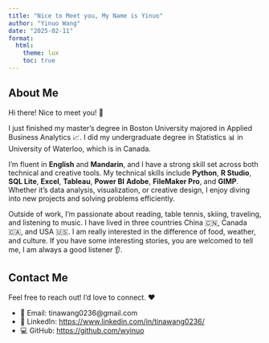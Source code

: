```yaml
---
title: "Nice to Meet you, My Name is Yinuo"
author: "Yinuo Wang"
date: "2025-02-11"
format:
  html:
    theme: lux
    toc: true
---
```


## About Me

Hi there! Nice to meet you! 🙌

I just finished my master's degree in Boston University majored in Applied Business Analytics 📈. I did my undergraduate degree in Statistics 📊 in University of Waterloo, which is in Canada.

I’m fluent in **English** and **Mandarin**, and I have a strong skill set across both technical and creative tools. My technical skills include **Python**, **R Studio**, **SQL Lite**, **Excel**, **Tableau**, **Power BI** **Adobe**, **FileMaker Pro**, and **GIMP**. Whether it’s data analysis, visualization, or creative design, I enjoy diving into new projects and solving problems efficiently.

Outside of work, I’m passionate about reading, table tennis, skiing, traveling, and listening to music. I have lived in three countries China 🇨🇳, Canada 🇨🇦, and USA 🇺🇸. I am really interested in the difference of food, weather, and culture. If you have some interesting stories, you are welcomed to tell me, I am always a good listener 👂.


## Contact Me

Feel free to reach out! I’d love to connect. ❤️

- 📧 Email: tinawang0236@gmail.com
- 💼 LinkedIn: [https://www.linkedin.com/in/tinawang0236/](https://www.linkedin.com/in/tinawang0236/)
- 💻 GitHub: [https://github.com/wyinuo](https://github.com/wyinuo)